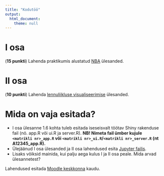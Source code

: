 ```yaml
---
title: "Kodutöö"
output: 
  html_document:
    theme: null
---
```



# I osa 
(**15 punkti**) Lahenda praktikumis alustatud [NBA](../praktikum4_nba) ülesanded.

# II osa
(**10 punkti**) Lahenda [lennuliikluse visualiseerimise](../praktikum4_geo) ülesanded.


# Mida on vaja esitada?

* I osa ülesanne 1.6 kohta tuleb esitada iseseisvalt töötav Shiny rakenduse fail (nö. app.R või ui.R ja server.R). **NB! Nimeta fail ümber kujule `<matrikli nr>_app.R` või `<matrikli nr>_ui.R`/`<matrikli nr>_server.R` (nt A12345_app.R).**
* Ülejäänud I osa ülesanded ja II osa lahendused esita [Jupyter failis](../kodutood/kodutoo4.ipynb).
* Lisaks võiksid mainida, kui palju aega kulus I ja II osa peale. Mida arvad ülesannetest?

Lahendused esitada [Moodle keskkonna](https://moodle.ut.ee/course/view.php?id=8013#section-1) kaudu.
